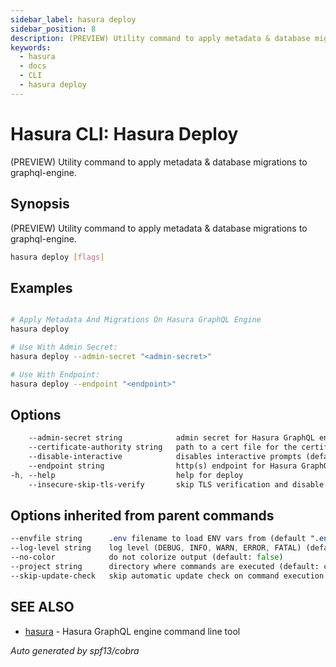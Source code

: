```yaml
---
sidebar_label: hasura deploy
sidebar_position: 8
description: (PREVIEW) Utility command to apply metadata & database migrations to graphql-engine using the Hasura CLI
keywords:
  - hasura
  - docs
  - CLI
  - hasura deploy
---
```


# Hasura CLI: Hasura Deploy

(PREVIEW) Utility command to apply metadata & database migrations to graphql-engine.

## Synopsis

(PREVIEW) Utility command to apply metadata & database migrations to graphql-engine.

```bash
hasura deploy [flags]
```

## Examples

```bash

# Apply Metadata And Migrations On Hasura GraphQL Engine
hasura deploy

# Use With Admin Secret:
hasura deploy --admin-secret "<admin-secret>"

# Use With Endpoint:
hasura deploy --endpoint "<endpoint>"
```

## Options

```sass
    --admin-secret string            admin secret for Hasura GraphQL engine (env "HASURA_GRAPHQL_ADMIN_SECRET")
    --certificate-authority string   path to a cert file for the certificate authority (env "HASURA_GRAPHQL_CERTIFICATE_AUTHORITY")
    --disable-interactive            disables interactive prompts (default: false) (env "HASURA_GRAPHQL_DISABLE_INTERACTIVE")
    --endpoint string                http(s) endpoint for Hasura GraphQL engine (env "HASURA_GRAPHQL_ENDPOINT")
-h, --help                           help for deploy
    --insecure-skip-tls-verify       skip TLS verification and disable cert checking (default: false) (env "HASURA_GRAPHQL_INSECURE_SKIP_TLS_VERIFY")
```

## Options inherited from parent commands

```sass
--envfile string      .env filename to load ENV vars from (default ".env")
--log-level string    log level (DEBUG, INFO, WARN, ERROR, FATAL) (default "INFO")
--no-color            do not colorize output (default: false)
--project string      directory where commands are executed (default: current dir)
--skip-update-check   skip automatic update check on command execution
```

## SEE ALSO

* [hasura](/hasura-cli/commands/hasura.mdx)	 - Hasura GraphQL engine command line tool

_Auto generated by spf13/cobra_
